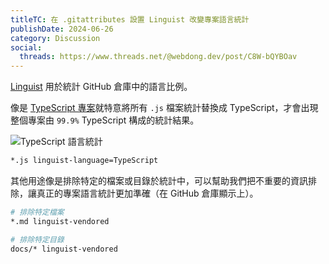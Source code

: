 ```yaml
---
titleTC: 在 .gitattributes 設置 Linguist 改變專案語言統計
publishDate: 2024-06-26
category: Discussion
social:
  threads: https://www.threads.net/@webdong.dev/post/C8W-bQYBOav
---
```


[Linguist](https://github.com/github-linguist/linguist) 用於統計 GitHub 倉庫中的語言比例。

像是 [TypeScript 專案](https://github.com/microsoft/TypeScript/blob/main/.gitattributes)就特意將所有 `.js` 檔案統計替換成 TypeScript，才會出現整個專案由 `99.9%` TypeScript 構成的統計結果。

![TypeScript 語言統計](./typescript-language.webp)

```bash
*.js linguist-language=TypeScript
```

其他用途像是排除特定的檔案或目錄於統計中，可以幫助我們把不重要的資訊排除，讓真正的專案語言統計更加準確（在 GitHub 倉庫顯示上）。

```bash
# 排除特定檔案
*.md linguist-vendored

# 排除特定目錄
docs/* linguist-vendored
```
